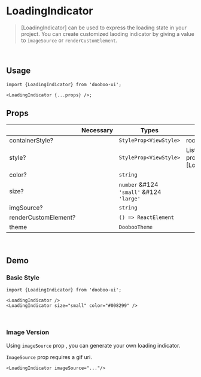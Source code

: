 
<Meta title="Components/LoadingIndicator" />

# LoadingIndicator

> [LoadingIndicator] can be used to express the loading state in your project. You can create customized laoding indicator by giving a value to `imageSource` or `renderCustomElement`.

<br />

## Usage

```tsx
import {LoadingIndicator} from 'dooboo-ui';

<LoadingIndicator {...props} />;
```

## Props

|                        | Necessary   | Types                                    | Description                                    | Default  |
| ---------------------- | ----------- | ---------------------------------------- | ---------------------------------------------- | -------- |
| containerStyle?        |             | `StyleProp<ViewStyle>`                   |   root VeiwStyle                               |          |
| style?                 |             | `StyleProp<ViewStyle>`                   |   List of all style props within [LoadingIndicator].                              |          |
| color?                 |             | `string`                                 |                                                |          |
| size?                  |             | `number` &#124 `'small'` &#124 `'large'` |                                                |  `large` |
| imgSource?             |             | `string`                                 |                                                |          |
| renderCustomElement?   |             | `() => ReactElement`                     |                                                |          |
| theme                 |             | `DoobooTheme`                            |                                                |  `light` |



<br/>

## Demo

### Basic Style
```tsx
import {LoadingIndicator} from 'dooboo-ui';

<LoadingIndicator />
<LoadingIndicator size="small" color="#008299" />
```
<Basic themeType="dark"/>
<Basic themeType="light"/>

<Link link="https://snack.expo.dev/@swda/loadingindicator_basic"/>

<br/>


### Image Version
Using `imageSource` prop , you can generate your own loading indicator.

`ImageSource` prop requires a gif uri.

```tsx
<LoadingIndicator imageSource="..."/>
```
<ImageVersion themeType="light"/>

<Link link="https://snack.expo.dev/@swda/loadingindicator_img"/>

<br/>